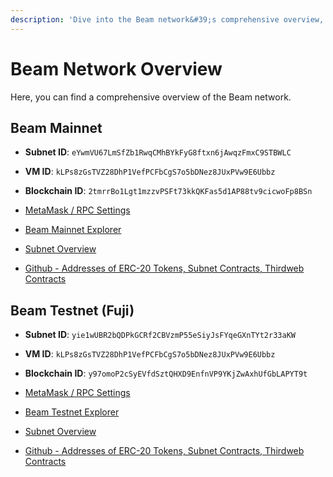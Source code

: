 ```yaml
---
description: 'Dive into the Beam network&#39;s comprehensive overview, detailing Mainnet and Testnet configurations.'
---
```



# Beam Network Overview

Here, you can find a comprehensive overview of the Beam network.


## Beam Mainnet

- **Subnet ID**: `eYwmVU67LmSfZb1RwqCMhBYkFyG8ftxn6jAwqzFmxC9STBWLC`
- **VM ID**: `kLPs8zGsTVZ28DhP1VefPCFbCgS7o5bDNez8JUxPVw9E6Ubbz`
- **Blockchain ID**: `2tmrrBo1Lgt1mzzvPSFt73kkQKFas5d1AP88tv9cicwoFp8BSn`

- [MetaMask / RPC Settings](/chain/get-started/rpc#connect-to-beam-mainnet-with-metamask)
- [Beam Mainnet Explorer](https://subnets.avax.network/beam)
- [Subnet Overview](https://subnets.avax.network/subnets/eYwmVU67LmSfZb1RwqCMhBYkFyG8ftxn6jAwqzFmxC9STBWLC)
- [Github - Addresses of ERC-20 Tokens, Subnet Contracts, Thirdweb Contracts](https://github.com/BuildOnBeam/beam-subnet)

## Beam Testnet (Fuji)

- **Subnet ID**: `yie1wUBR2bQDPkGCRf2CBVzmP55eSiyJsFYqeGXnTYt2r33aKW`
- **VM ID**: `kLPs8zGsTVZ28DhP1VefPCFbCgS7o5bDNez8JUxPVw9E6Ubbz`
- **Blockchain ID**: `y97omoP2cSyEVfdSztQHXD9EnfnVP9YKjZwAxhUfGbLAPYT9t`

- [MetaMask / RPC Settings](/chain/get-started/rpc#beam-testnet-fuji)
- [Beam Testnet Explorer](https://subnets-test.avax.network/beam)
- [Subnet Overview](https://subnets-test.avax.network/subnets/yie1wUBR2bQDPkGCRf2CBVzmP55eSiyJsFYqeGXnTYt2r33aKW)
- [Github - Addresses of ERC-20 Tokens, Subnet Contracts, Thirdweb Contracts](https://github.com/BuildOnBeam/beam-subnet)

